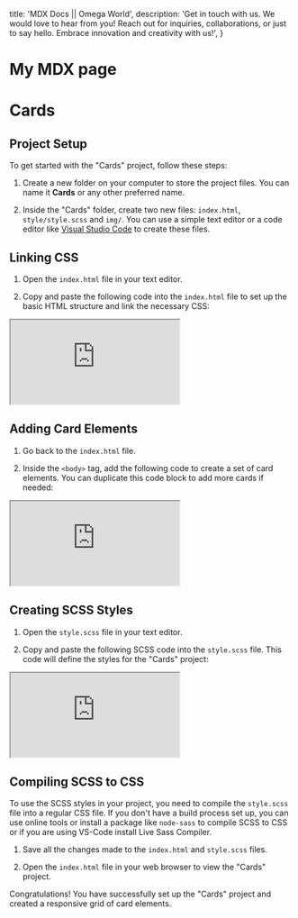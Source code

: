   title: 'MDX Docs || Omega World',
  description: 'Get in touch with us. We would love to hear from you! Reach out for inquiries, collaborations, or just to say hello. Embrace innovation and creativity with us!',
}

 
# My MDX page

# Cards

## Project Setup

To get started with the "Cards" project, follow these steps:

1. Create a new folder on your computer to store the project files. You can name it **Cards** or any other preferred name.

2. Inside the "Cards" folder, create two new files: `index.html`, `style/style.scss` and `img/`. You can use a simple text editor or a code editor like [Visual Studio Code](https://code.visualstudio.com/Download) to create these files.

## Linking CSS

1.  Open the `index.html` file in your text editor.

2.  Copy and paste the following code into the `index.html` file to set up the basic HTML structure and link the necessary CSS:

<iframe
  src="https://codesandbox.io/embed/cards-5xl6ry?fontsize=10&theme=dark&view=editor"
  className="w-full aspect-[2/3] md:aspect-video border-none rounded-sm overflow-hidden"
  title="cards#1"
  allow="accelerometer; ambient-light-sensor; camera; encrypted-media; geolocation; gyroscope; hid; microphone; midi; payment; usb; vr; xr-spatial-tracking"
  sandbox="allow-forms allow-modals allow-popups allow-presentation allow-same-origin allow-scripts"
></iframe>

## Adding Card Elements

1. Go back to the `index.html` file.

2. Inside the `<body>` tag, add the following code to create a set of card elements. You can duplicate this code block to add more cards if needed:

<iframe
  src="https://codesandbox.io/embed/cards-03-czcyzg?fontsize=10&theme=dark"
  title="cards #03"
  className="w-full aspect-[2/3] md:aspect-video border-none rounded-sm overflow-hidden"
  allow="accelerometer; ambient-light-sensor; camera; encrypted-media; geolocation; gyroscope; hid; microphone; midi; payment; usb; vr; xr-spatial-tracking"
  sandbox="allow-forms allow-modals allow-popups allow-presentation allow-same-origin allow-scripts"
></iframe>

## Creating SCSS Styles

1. Open the `style.scss` file in your text editor.

2. Copy and paste the following SCSS code into the `style.scss` file. This code will define the styles for the "Cards" project:

<iframe
  src="https://codesandbox.io/embed/cards-03-czcyzg?fontsize=10&theme=dark&view=preview"
  title="cards #03"
  className="w-full aspect-[2/3] md:aspect-video border-none rounded-sm overflow-hidden"
  allow="accelerometer; ambient-light-sensor; camera; encrypted-media; geolocation; gyroscope; hid; microphone; midi; payment; usb; vr; xr-spatial-tracking"
  sandbox="allow-forms allow-modals allow-popups allow-presentation allow-same-origin allow-scripts"
></iframe>

## Compiling SCSS to CSS

To use the SCSS styles in your project, you need to compile the `style.scss` file into a regular CSS file. If you don't have a build process set up, you can use online tools or install a package like `node-sass` to compile SCSS to CSS or if you are using VS-Code install Live Sass Compiler.

1. Save all the changes made to the `index.html` and `style.scss` files.

2. Open the `index.html` file in your web browser to view the "Cards" project.

Congratulations! You have successfully set up the "Cards" project and created a responsive grid of card elements.

